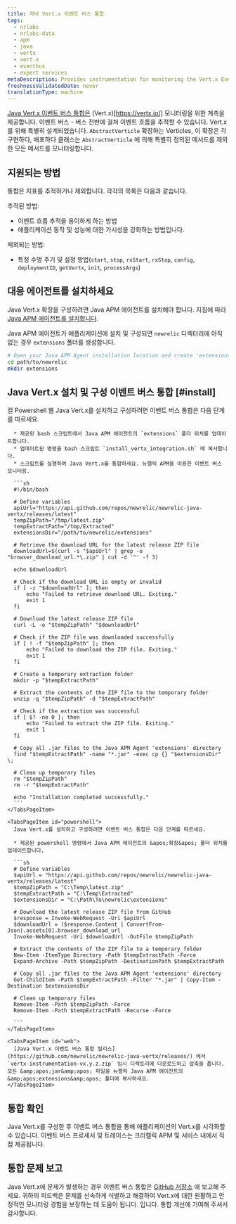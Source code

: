 ```yaml
---
title: 자바 Vert.x 이벤트 버스 통합
tags:
  - nrlabs
  - nrlabs-data
  - apm
  - java
  - vertx
  - vert.x
  - eventbus
  - expert services
metaDescription: Provides instrumentation for monitoring the Vert.x Event Bus.
freshnessValidatedDate: never
translationType: machine
---
```


[Java Vert.x 이벤트 버스 통합은](https://github.com/newrelic/newrelic-java-vertx/tree/main) (Vert.x)\[https://vertx.io/] 모니터링을 위한 계측을 제공합니다. 이벤트 버스 - 버스 전반에 걸쳐 이벤트 흐름을 추적할 수 있습니다. Vert.x를 위해 특별히 설계되었습니다. `AbstractVerticle` 확장하는 Verticles, 이 확장은 각 구현하다, 배포하다 클래스는 `AbstractVerticle` 에 의해 특별히 정의된 메서드를 제외한 모든 메서드를 모니터링합니다.

## 지원되는 방법

통합은 지표를 추적하거나 제외합니다. 각각의 목록은 다음과 같습니다.

추적된 방법:

* 이벤트 흐름 추적을 용이하게 하는 방법
* 애플리케이션 동작 및 성능에 대한 가시성을 강화하는 방법입니다.

제외되는 방법:

* 특정 수명 주기 및 설정 방법(`start`, `stop`, `rxStart`, `rxStop`, `config`, `deploymentID`, `getVertx`, `init`, `processArgs`)

## 대응 에이전트를 설치하세요

Java Vert.x 확장을 구성하려면 Java APM 에이전트를 설치해야 합니다. 지침에 따라 [Java APM 에이전트를 설치합니다](https://docs.newrelic.com/install/java/).

Java APM 에이전트가 애플리케이션에 설치 및 구성되면 `newrelic` 디렉터리에 아직 없는 경우 `extensions` 폴더를 생성합니다.

```bash
# Open your Java APM Agent installation location and create 'extensions' folder ( if it is not existing) 
cd path/to/newrelic
mkdir extensions
```

## Java Vert.x 설치 및 구성 이벤트 버스 통합 [#install]

<Tabs>
  <TabsBar>
    <TabsBarItem id="curl">컬</TabsBarItem> <TabsBarItem id="powershell">Powershell</TabsBarItem> <TabsBarItem id="web">웹</TabsBarItem>
  </TabsBar>

  <TabsPages>
    <TabsPageItem id="curl">
      Java Vert.x를 설치하고 구성하려면 이벤트 버스 통합은 다음 단계를 따르세요.

      * 제공된 bash 스크립트에서 Java APM 에이전트의 `extensions` 폴더 위치를 업데이트합니다.
      * 업데이트된 명령을 bash 스크립트 `install_vertx_integration.sh` 에 복사합니다.
      * 스크립트를 실행하여 Java Vert.x를 통합하세요. 뉴렐릭 APM을 이용한 이벤트 버스 모니터링.

      ```sh
      #!/bin/bash

      # Define variables
      apiUrl="https://api.github.com/repos/newrelic/newrelic-java-vertx/releases/latest"
      tempZipPath="/tmp/latest.zip"
      tempExtractPath="/tmp/Extracted"
      extensionsDir="/path/to/newrelic/extensions"

      # Retrieve the download URL for the latest release ZIP file
      downloadUrl=$(curl -s "$apiUrl" | grep -o "browser_download_url.*\.zip" | cut -d '"' -f 3)

      echo $downloadUrl

      # Check if the download URL is empty or invalid
      if [ -z "$downloadUrl" ]; then
          echo "Failed to retrieve download URL. Exiting."
          exit 1
      fi

      # Download the latest release ZIP file
      curl -L -o "$tempZipPath" "$downloadUrl"

      # Check if the ZIP file was downloaded successfully
      if [ ! -f "$tempZipPath" ]; then
          echo "Failed to download the ZIP file. Exiting."
          exit 1
      fi

      # Create a temporary extraction folder
      mkdir -p "$tempExtractPath"

      # Extract the contents of the ZIP file to the temporary folder
      unzip -q "$tempZipPath" -d "$tempExtractPath"

      # Check if the extraction was successful
      if [ $? -ne 0 ]; then
          echo "Failed to extract the ZIP file. Exiting."
          exit 1
      fi

      # Copy all .jar files to the Java APM Agent 'extensions' directory
      find "$tempExtractPath" -name "*.jar" -exec cp {} "$extensionsDir" \;

      # Clean up temporary files
      rm "$tempZipPath"
      rm -r "$tempExtractPath"

      echo "Installation completed successfully."
      ```
    </TabsPageItem>

    <TabsPageItem id="powershell">
      Java Vert.x를 설치하고 구성하려면 이벤트 버스 통합은 다음 단계를 따르세요.

      * 제공된 powershell 명령에서 Java APM 에이전트의 &apos;확장&apos; 폴더 위치를 업데이트합니다.

      ```sh
      # Define variables
      $apiUrl = "https://api.github.com/repos/newrelic/newrelic-java-vertx/releases/latest"
      $tempZipPath = "C:\Temp\latest.zip"
      $tempExtractPath = "C:\Temp\Extracted"
      $extensionsDir = "C:\Path\To\newrelic\extensions"

      # Download the latest release ZIP file from GitHub
      $response = Invoke-WebRequest -Uri $apiUrl
      $downloadUrl = ($response.Content | ConvertFrom-Json).assets[0].browser_download_url
      Invoke-WebRequest -Uri $downloadUrl -OutFile $tempZipPath

      # Extract the contents of the ZIP file to a temporary folder
      New-Item -ItemType Directory -Path $tempExtractPath -Force
      Expand-Archive -Path $tempZipPath -DestinationPath $tempExtractPath

      # Copy all .jar files to the Java APM Agent 'extensions' directory
      Get-ChildItem -Path $tempExtractPath -Filter "*.jar" | Copy-Item -Destination $extensionsDir

      # Clean up temporary files
      Remove-Item -Path $tempZipPath -Force
      Remove-Item -Path $tempExtractPath -Recurse -Force

      ```
    </TabsPageItem>

    <TabsPageItem id="web">
      [Java Vert.x 이벤트 버스 통합 릴리스](https://github.com/newrelic/newrelic-java-vertx/releases/) 에서 `vertx-instrumentation-vx.y.z.zip` 임시 디렉토리에 다운로드하고 압축을 풉니다. 모든 &amp;apos;jar&amp;apos; 파일을 뉴렐릭 Java APM 에이전트의 &amp;apos;extensions&amp;apos; 폴더에 복사하세요.
    </TabsPageItem>
  </TabsPages>
</Tabs>

## 통합 확인

Java Vert.x를 구성한 후 이벤트 버스 통합을 통해 애플리케이션의 Vert.x를 시각화할 수 있습니다. 이벤트 버스 프로세서 및 트레이스는 크리렐릭 APM 및 서비스 내에서 직접 제공됩니다.

## 통합 문제 보고

Java Vert.x에 문제가 발생하는 경우 이벤트 버스 통합은 [GitHub 저장소](https://github.com/newrelic/newrelic-java-vertx/issues) 에 보고해 주세요. 귀하의 피드백은 문제를 신속하게 식별하고 해결하여 Vert.x에 대한 원활하고 안정적인 모니터링 경험을 보장하는 데 도움이 됩니다. 입니다. 통합 개선에 기여해 주셔서 감사합니다.
